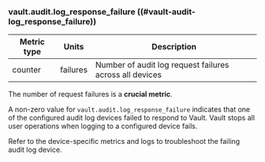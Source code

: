 ### vault.audit.log_response_failure ((#vault-audit-log_response_failure))

Metric type | Units    | Description
----------- | -------- | -----------
counter     | failures | Number of audit log request failures across all devices

The number of request failures is a **crucial metric**.

A non-zero value for `vault.audit.log_response_failure` indicates that one of
the configured audit log devices failed to respond to Vault. Vault stops all
user operations when logging to a configured device fails.

Refer to the device-specific metrics and logs to troubleshoot the failing audit
log device.